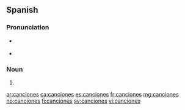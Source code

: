 ==Spanish==

===Pronunciation===
* {{a|Castilian}} {{IPA|lang=es|/kan.θiˈo.nes/}}
* {{a|Latin America}} {{IPA|lang=es|/kan.siˈo.nes/}}

===Noun===
{{head|es|noun form|g=f-p}}

# {{plural of|canción|lang=es}}

[[ar:canciones]]
[[ca:canciones]]
[[es:canciones]]
[[fr:canciones]]
[[mg:canciones]]
[[no:canciones]]
[[fi:canciones]]
[[sv:canciones]]
[[vi:canciones]]